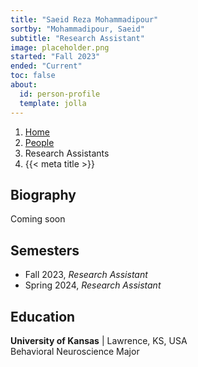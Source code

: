 ```yaml
---
title: "Saeid Reza Mohammadipour"
sortby: "Mohammadipour, Saeid"
subtitle: "Research Assistant"
image: placeholder.png
started: "Fall 2023"
ended: "Current"
toc: false
about:
  id: person-profile
  template: jolla
---
```


```{=html}
<nav aria-label="breadcrumb">
  <ol class="breadcrumb">
    <li class="breadcrumb-item"><a href="../../index.html">Home</a></li>
    <li class="breadcrumb-item"><a href="../../people.html">People</a></li>
    <li class="breadcrumb-item active">Research Assistants</li>
    <li class="breadcrumb-item active" aria-current="page">{{< meta title >}}</li>
  </ol>
</nav>
```

:::{#person-profile}
## Biography
Coming soon


## Semesters

- Fall 2023, *Research Assistant*
- Spring 2024, *Research Assistant*

## Education

**University of Kansas** | Lawrence, KS, USA<br />
Behavioral Neuroscience Major
:::
